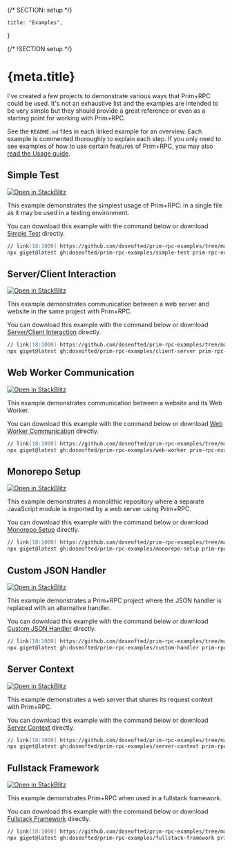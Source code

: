 {/* SECTION: setup */}

	title: "Examples",
}

{/* !SECTION setup */}

# {meta.title}

I've created a few projects to demonstrate various ways that Prim+RPC could be used. It's not an exhaustive list and the
examples are intended to be very simple but they should provide a great reference or even as a starting point for
working with Prim+RPC.

See the `README.md` files in each linked example for an overview. Each example is commented thoroughly to explain each
step. If you only need to see examples of how to use certain features of Prim+RPC, you may also
[read the Usage guide](/docs/usage).

## Simple Test

[![Open in StackBlitz](/open_in_stackblitz.svg)](https://stackblitz.com/github/doseofted/prim-rpc-examples/tree/main/simple-test)

This example demonstrates the simplest usage of Prim+RPC: in a single file as it may be used in a testing environment.

You can download this example with the command below or download
[Simple Test](https://github.com/doseofted/prim-rpc-examples/tree/main/simple-test) directly.

```zsh
// link[18:1000] https://github.com/doseofted/prim-rpc-examples/tree/main/simple-test
npx giget@latest gh:doseofted/prim-rpc-examples/simple-test prim-rpc-examples/simple-test
```

## Server/Client Interaction

[![Open in StackBlitz](/open_in_stackblitz.svg)](https://stackblitz.com/github/doseofted/prim-rpc-examples/tree/main/client-server)

This example demonstrates communication between a web server and website in the same project with Prim+RPC.

You can download this example with the command below or download
[Server/Client Interaction](https://github.com/doseofted/prim-rpc-examples/tree/main/client-server) directly.

```zsh
// link[18:1000] https://github.com/doseofted/prim-rpc-examples/tree/main/client-server
npx giget@latest gh:doseofted/prim-rpc-examples/client-server prim-rpc-examples/client-server
```

## Web Worker Communication

[![Open in StackBlitz](/open_in_stackblitz.svg)](https://stackblitz.com/github/doseofted/prim-rpc-examples/tree/main/web-worker)

This example demonstrates communication between a website and its Web Worker.

You can download this example with the command below or download
[Web Worker Communication](https://github.com/doseofted/prim-rpc-examples/tree/main/web-worker) directly.

```zsh
// link[18:1000] https://github.com/doseofted/prim-rpc-examples/tree/main/web-worker
npx giget@latest gh:doseofted/prim-rpc-examples/web-worker prim-rpc-examples/web-worker
```

## Monorepo Setup

[![Open in StackBlitz](/open_in_stackblitz.svg)](https://stackblitz.com/github/doseofted/prim-rpc-examples/tree/main/monorepo-setup)

This example demonstrates a monolithic repository where a separate JavaScript module is imported by a web server using
Prim+RPC.

You can download this example with the command below or download
[Monorepo Setup](https://github.com/doseofted/prim-rpc-examples/tree/main/monorepo-setup) directly.

```zsh
// link[18:1000] https://github.com/doseofted/prim-rpc-examples/tree/main/monorepo-setup
npx giget@latest gh:doseofted/prim-rpc-examples/monorepo-setup prim-rpc-examples/monorepo-setup
```

## Custom JSON Handler

[![Open in StackBlitz](/open_in_stackblitz.svg)](https://stackblitz.com/github/doseofted/prim-rpc-examples/tree/main/custom-handler)

This example demonstrates a Prim+RPC project where the JSON handler is replaced with an alternative handler.

You can download this example with the command below or download
[Custom JSON Handler](https://github.com/doseofted/prim-rpc-examples/tree/main/custom-handler) directly.

```zsh
// link[18:1000] https://github.com/doseofted/prim-rpc-examples/tree/main/custom-handler
npx giget@latest gh:doseofted/prim-rpc-examples/custom-handler prim-rpc-examples/custom-handler
```

## Server Context

[![Open in StackBlitz](/open_in_stackblitz.svg)](https://stackblitz.com/github/doseofted/prim-rpc-examples/tree/main/server-context)

This example demonstrates a web server that shares its request context with Prim+RPC.

You can download this example with the command below or download
[Server Context](https://github.com/doseofted/prim-rpc-examples/tree/main/server-context) directly.

```zsh
// link[18:1000] https://github.com/doseofted/prim-rpc-examples/tree/main/server-context
npx giget@latest gh:doseofted/prim-rpc-examples/server-context prim-rpc-examples/server-context
```

## Fullstack Framework

[![Open in StackBlitz](/open_in_stackblitz.svg)](https://stackblitz.com/github/doseofted/prim-rpc-examples/tree/main/fullstack-framework)

This example demonstrates Prim+RPC when used in a fullstack framework.

You can download this example with the command below or download
[Fullstack Framework](https://github.com/doseofted/prim-rpc-examples/tree/main/fullstack-framework) directly.

```zsh
// link[18:1000] https://github.com/doseofted/prim-rpc-examples/tree/main/fullstack-framework
npx giget@latest gh:doseofted/prim-rpc-examples/fullstack-framework prim-rpc-examples/fullstack-framework
```
